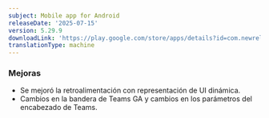 ```yaml
---
subject: Mobile app for Android
releaseDate: '2025-07-15'
version: 5.29.9
downloadLink: 'https://play.google.com/store/apps/details?id=com.newrelic.rpm'
translationType: machine
---
```


### Mejoras

* Se mejoró la retroalimentación con representación de UI dinámica.
* Cambios en la bandera de Teams GA y cambios en los parámetros del encabezado de Teams.